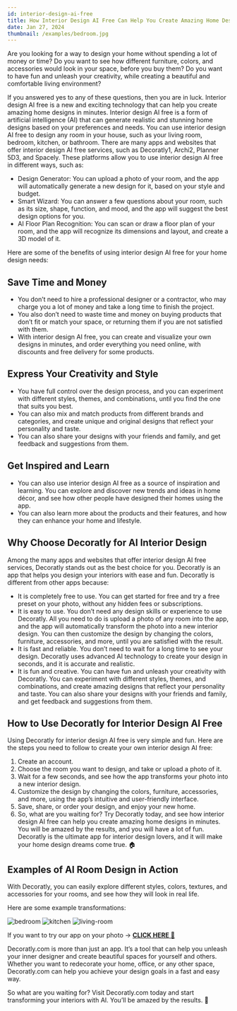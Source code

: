 ```yaml
---
id: interior-design-ai-free
title: How Interior Design AI Free Can Help You Create Amazing Home Designs
date: Jan 27, 2024
thumbnail: /examples/bedroom.jpg
---
```


Are you looking for a way to design your home without spending a lot of money or time? Do you want to see how different furniture, colors, and accessories would look in your space, before you buy them? Do you want to have fun and unleash your creativity, while creating a beautiful and comfortable living environment?

If you answered yes to any of these questions, then you are in luck. Interior design AI free is a new and exciting technology that can help you create amazing home designs in minutes. Interior design AI free is a form of artificial intelligence (AI) that can generate realistic and stunning home designs based on your preferences and needs. You can use interior design AI free to design any room in your house, such as your living room, bedroom, kitchen, or bathroom.
There are many apps and websites that offer interior design AI free services, such as Decoratly1, Archi2, Planner 5D3, and Spacely. These platforms allow you to use interior design AI free in different ways, such as:

- Design Generator: You can upload a photo of your room, and the app will automatically generate a new design for it, based on your style and budget.
- Smart Wizard: You can answer a few questions about your room, such as its size, shape, function, and mood, and the app will suggest the best design options for you.
- AI Floor Plan Recognition: You can scan or draw a floor plan of your room, and the app will recognize its dimensions and layout, and create a 3D model of it.

Here are some of the benefits of using interior design AI free for your home design needs:

## Save Time and Money

- You don’t need to hire a professional designer or a contractor, who may charge you a lot of money and take a long time to finish the project.
- You also don’t need to waste time and money on buying products that don’t fit or match your space, or returning them if you are not satisfied with them.
- With interior design AI free, you can create and visualize your own designs in minutes, and order everything you need online, with discounts and free delivery for some products.

## Express Your Creativity and Style

- You have full control over the design process, and you can experiment with different styles, themes, and combinations, until you find the one that suits you best.
- You can also mix and match products from different brands and categories, and create unique and original designs that reflect your personality and taste.
- You can also share your designs with your friends and family, and get feedback and suggestions from them.

## Get Inspired and Learn

- You can also use interior design AI free as a source of inspiration and learning. You can explore and discover new trends and ideas in home décor, and see how other people have designed their homes using the app.
- You can also learn more about the products and their features, and how they can enhance your home and lifestyle.

## Why Choose Decoratly for AI Interior Design

Among the many apps and websites that offer interior design AI free services, Decoratly stands out as the best choice for you. Decoratly is an app that helps you design your interiors with ease and fun. Decoratly is different from other apps because:

- It is completely free to use. You can get started for free and try a free preset on your photo, without any hidden fees or subscriptions.
- It is easy to use. You don’t need any design skills or experience to use Decoratly. All you need to do is upload a photo of any room into the app, and the app will automatically transform the photo into a new interior design. You can then customize the design by changing the colors, furniture, accessories, and more, until you are satisfied with the result.
- It is fast and reliable. You don’t need to wait for a long time to see your design. Decoratly uses advanced AI technology to create your design in seconds, and it is accurate and realistic.
- It is fun and creative. You can have fun and unleash your creativity with Decoratly. You can experiment with different styles, themes, and combinations, and create amazing designs that reflect your personality and taste. You can also share your designs with your friends and family, and get feedback and suggestions from them.

## How to Use Decoratly for Interior Design AI Free

Using Decoratly for interior design AI free is very simple and fun. Here are the steps you need to follow to create your own interior design AI free:

1. Create an account.
2. Choose the room you want to design, and take or upload a photo of it.
3. Wait for a few seconds, and see how the app transforms your photo into a new interior design.
4. Customize the design by changing the colors, furniture, accessories, and more, using the app’s intuitive and user-friendly interface.
5. Save, share, or order your design, and enjoy your new home.
6. So, what are you waiting for? Try Decoratly today, and see how interior design AI free can help you create amazing home designs in minutes. You will be amazed by the results, and you will have a lot of fun. Decoratly is the ultimate app for interior design lovers, and it will make your home design dreams come true. 🏠

## Examples of AI Room Design in Action

With Decoratly, you can easily explore different styles, colors, textures, and accessories for your rooms, and see how they will look in real life.

Here are some example transformations:

![bedroom](/examples/bedroom.jpg)
![kitchen](/examples/kitchen.jpg)
![living-room](/examples/living-room.jpg)

If you want to try our app on your photo → [**CLICK HERE** 🏡](https://www.decoratly.com)

Decoratly.com is more than just an app. It’s a tool that can help you unleash your inner designer and create beautiful spaces for yourself and others. Whether you want to redecorate your home, office, or any other space, Decoratly.com can help you achieve your design goals in a fast and easy way.

So what are you waiting for? Visit Decoratly.com today and start transforming your interiors with AI. You’ll be amazed by the results. 🙌

